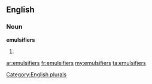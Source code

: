==English==

===Noun===
'''emulsifiers'''

# {{plural of|[[emulsifier]]}}

[[Category:English plurals]]

[[ar:emulsifiers]]
[[fr:emulsifiers]]
[[my:emulsifiers]]
[[ta:emulsifiers]]